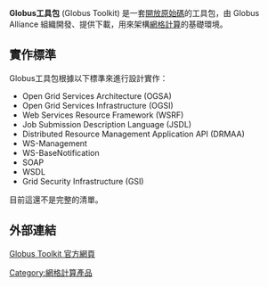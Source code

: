 '''Globus工具包''' (Globus Toolkit) 是一套[[開放原始碼|開放原始碼]]的工具包，由 Globus Alliance 組織開發、提供下載，用來架構[[網格計算|網格計算]]的基礎環境。

== 實作標準 ==

Globus工具包根據以下標準來進行設計實作：
* Open Grid Services Architecture (OGSA)
* Open Grid Services Infrastructure (OGSI)
* Web Services Resource Framework (WSRF)
* Job Submission Description Language (JSDL)
* Distributed Resource Management Application API (DRMAA)
* WS-Management
* WS-BaseNotification
* SOAP
* WSDL
* Grid Security Infrastructure (GSI)
目前這還不是完整的清單。

== 外部連結 ==

[http://www.globus.org/toolkit/ Globus Toolkit 官方網頁] {{Wayback|url=http://www.globus.org/toolkit/ |date=20131109125756 }}

[[Category:網格計算產品|Category:網格計算產品]]